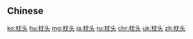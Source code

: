 {{also|枕頭}}
==Chinese==
{{zh-see|枕頭}}

[[ko:枕头]]
[[hu:枕头]]
[[mg:枕头]]
[[ja:枕头]]
[[ru:枕头]]
[[chr:枕头]]
[[uk:枕头]]
[[zh:枕头]]